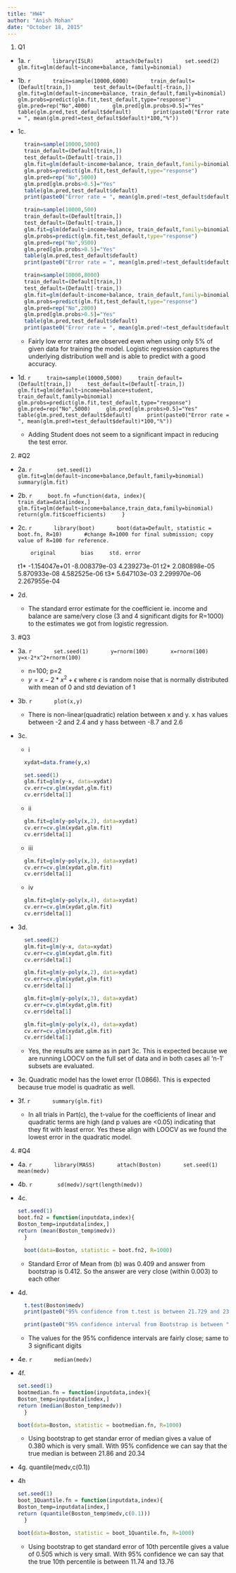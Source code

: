 ```yaml
---
title: "HW4"
author: "Anish Mohan"
date: "October 18, 2015"
---
```

1. Q1
  + 1a.
    ```r
      library(ISLR)
      attach(Default)
      set.seed(2)
      glm.fit=glm(default~income+balance, family=binomial)
    ```
  + 1b.
    ```r
      train=sample(10000,6000)
      train_default=(Default[train,])
      test_default=(Default[-train,])
      glm.fit=glm(default~income+balance, train_default,family=binomial)
      glm.probs=predict(glm.fit,test_default,type="response")
      glm.pred=rep("No",4000)
      glm.pred[glm.probs>0.5]="Yes"
      table(glm.pred,test_default$default)
      print(paste0("Error rate = ", mean(glm.pred!=test_default$default)*100,"%"))
    ```  
      
  + 1c.
    ```r
      train=sample(10000,5000)
      train_default=(Default[train,])
      test_default=(Default[-train,])
      glm.fit=glm(default~income+balance, train_default,family=binomial)
      glm.probs=predict(glm.fit,test_default,type="response")
      glm.pred=rep("No",5000)
      glm.pred[glm.probs>0.5]="Yes"
      table(glm.pred,test_default$default)
      print(paste0("Error rate = ", mean(glm.pred!=test_default$default)*100,"%"))

      train=sample(10000,500)
      train_default=(Default[train,])
      test_default=(Default[-train,])
      glm.fit=glm(default~income+balance, train_default,family=binomial)
      glm.probs=predict(glm.fit,test_default,type="response")
      glm.pred=rep("No",9500)
      glm.pred[glm.probs>0.5]="Yes"
      table(glm.pred,test_default$default)
      print(paste0("Error rate = ", mean(glm.pred!=test_default$default)*100,"%"))

      train=sample(10000,8000)
      train_default=(Default[train,])
      test_default=(Default[-train,])
      glm.fit=glm(default~income+balance, train_default,family=binomial)
      glm.probs=predict(glm.fit,test_default,type="response")
      glm.pred=rep("No",2000)
      glm.pred[glm.probs>0.5]="Yes"
      table(glm.pred,test_default$default)
      print(paste0("Error rate = ", mean(glm.pred!=test_default$default)*100,"%"))
    ```
    
    +  Fairly low error rates are observed even when using only 5% of given data for training the model. Logistic regression captures the underlying distribution well and is able to predict with a good accuracy.
  
  + 1d.
    ```r
    train=sample(10000,5000)
    train_default=(Default[train,])
    test_default=(Default[-train,])
    glm.fit=glm(default~income+balance+student, train_default,family=binomial)
    glm.probs=predict(glm.fit,test_default,type="response")
    glm.pred=rep("No",5000)
    glm.pred[glm.probs>0.5]="Yes"
    table(glm.pred,test_default$default)
    print(paste0("Error rate = ", mean(glm.pred!=test_default$default)*100,"%"))
    ```
  
    +  Adding Student does not seem to a significant impact in reducing the test error.


2. #Q2
  + 2a.
    ```r
       set.seed(1)
      glm.fit=glm(default~income+balance,Default,family=binomial)
      summary(glm.fit)
    ```
  
  + 2b.
    ```r
    boot.fn =function(data, index){
    train_data=data[index,]
    glm.fit=glm(default~income+balance,train_data,family=binomial)
    return(glm.fit$coefficients)
    }
    ```
  
  + 2c.
    ```r
      library(boot)
      boot(data=Default, statistic = boot.fn, R=10)
      #change R=1000 for final submission; copy value of R=100 for reference.
    ```
  
            original        bias     std. error
 t1* -1.154047e+01 -8.008379e-03 4.239273e-01
 t2*  2.080898e-05  5.870933e-08 4.582525e-06
 t3*  5.647103e-03  2.299970e-06 2.267955e-04
  
  + 2d.
    + The standard error estimate for the coefficient ie. income and balance are same/very close (3 and 4 significant digits for R=1000) to the estimates we got from logistic regression. 


3. #Q3
  + 3a.
    ```r
      set.seed(1)
      y=rnorm(100)
      x=rnorm(100)
      y=x-2*x^2+rnorm(100)
    ```
     + n=100; p=2
     + $y=x-2*x^{2}+\epsilon$ where $\epsilon$ is random noise that is normally distributed with mean of 0 and std deviation of 1
  
  + 3b. 
    ```r
      plot(x,y)
    ```
    
      + There is  non-linear(quadratic) relation between x and y. x has values between -2 and 2.4 and y hass between -8.7 and 2.6 
  
  
  + 3c.
    + i
    ```r
      xydat=data.frame(y,x)
 
      set.seed(1)
      glm.fit=glm(y~x, data=xydat)
      cv.err=cv.glm(xydat,glm.fit)
      cv.err$delta[1]
    ```
    
    + ii
    ```r
      glm.fit=glm(y~poly(x,2), data=xydat)
      cv.err=cv.glm(xydat,glm.fit)
      cv.err$delta[1]
    ```  
  
    + iii
    ```r
      glm.fit=glm(y~poly(x,3), data=xydat)
      cv.err=cv.glm(xydat,glm.fit)
      cv.err$delta[1]
    ```  
  
    + iv
    ```r
      glm.fit=glm(y~poly(x,4), data=xydat)
      cv.err=cv.glm(xydat,glm.fit)
      cv.err$delta[1]
    ```  
  
  + 3d.
    ```r
      set.seed(2)
      glm.fit=glm(y~x, data=xydat)
      cv.err=cv.glm(xydat,glm.fit)
      cv.err$delta[1]

      glm.fit=glm(y~poly(x,2), data=xydat)
      cv.err=cv.glm(xydat,glm.fit)
      cv.err$delta[1]

      glm.fit=glm(y~poly(x,3), data=xydat)
      cv.err=cv.glm(xydat,glm.fit)
      cv.err$delta[1]

      glm.fit=glm(y~poly(x,4), data=xydat)
      cv.err=cv.glm(xydat,glm.fit)
      cv.err$delta[1]
    ```  
 
    + Yes, the results are same as in part 3c. This is expected because we are running LOOCV on the full set of data and in both cases all 'n-1' subsets are evaluated.
 
  + 3e. Quadratic model has the lowet error (1.0866). This is expected because true model is quadratic as well.
  
  + 3f. 
    ```r
      summary(glm.fit)
    ```

    + In all trials in Part(c), the  t-value for the coefficients of linear and quadratic terms are high (and p values are <0.05) indicating that they fit with least error. Yes these align with LOOCV as we found the lowest error in the quadratic model.
    

4. #Q4

  + 4a.
    ```r
      library(MASS)
      attach(Boston)
      set.seed(1)
      mean(medv)
    ```
  
  + 4b.
    ```r
       sd(medv)/sqrt(length(medv))
    ```
 
  + 4c.
    ```r
    set.seed(1)
    boot.fn2 = function(inputdata,index){
    Boston_temp=inputdata[index,]
    return (mean(Boston_temp$medv))
      }
      
      boot(data=Boston, statistic = boot.fn2, R=1000)
    ```
  
      + Standard Error of Mean from (b) was 0.409 and answer from bootstrap is 0.412. So the answer are very close (within 0.003) to each other
      
  + 4d.
    ```r
      t.test(Boston$medv)
      print(paste0("95% confidence from t.test is between 21.729 and 23.336"))
      
      print(paste0("95% confidence interval from Bootstrap is between ", 22.532-2*0.412," and ", 22.532+2*0.412))
    ```
      
      + The values for the 95% confidence intervals are fairly close; same to 3 significant digits
  
  + 4e.
    ```r
      median(medv)
    ```
 
  + 4f.
    ```r
    set.seed(1)
    bootmedian.fn = function(inputdata,index){
    Boston_temp=inputdata[index,]
    return (median(Boston_temp$medv))
      }
      
    boot(data=Boston, statistic = bootmedian.fn, R=1000)
    ```
  
    + Using bootstrap to get standar error of median gives a value of 0.380 which is very small. With 95% confidence we can say that the true median is between 21.86 and 20.34
    
  + 4g.
    quantile(medv,c(0.1))
  
  + 4h
  
    ```r
    set.seed(1)
    boot_1Quantile.fn = function(inputdata,index){
    Boston_temp=inputdata[index,]
    return (quantile(Boston_temp$medv,c(0.1)))
      }
      
    boot(data=Boston, statistic = boot_1Quantile.fn, R=1000)
    ```
  
    + Using bootstrap to get standard error of 10th percentile gives a value of 0.505 which is very small. With 95% confidence we can say that the true 10th percentile is between 11.74 and 13.76